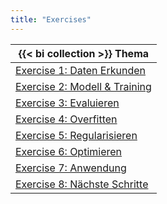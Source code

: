 ```yaml
---
title: "Exercises"
---
```


| {{< bi collection >}} Thema | 
|-------|
| [Exercise 1: Daten Erkunden](1-daten_erkunden.qmd) |
| [Exercise 2: Modell & Training](2-training.qmd) |
| [Exercise 3: Evaluieren](3-evaluieren.qmd) |
| [Exercise 4: Overfitten](4-overfitting.qmd) |
| [Exercise 5: Regularisieren](5-regularisieren.qmd) |
| [Exercise 6: Optimieren](6-optimieren.qmd) |
| [Exercise 7: Anwendung](7-anwendung.qmd) | 
| [Exercise 8: Nächste Schritte](8-schritte.qmd) |
